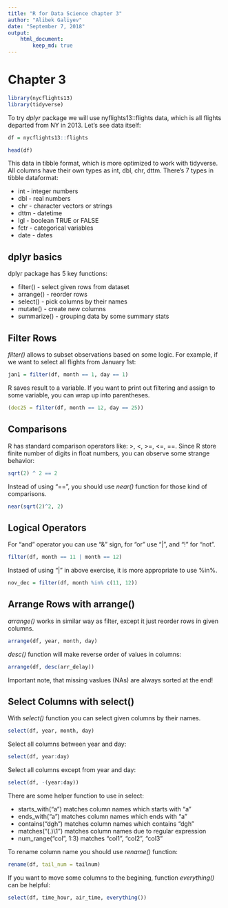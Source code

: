```yaml
---
title: "R for Data Science chapter 3"
author: "Alibek Galiyev"
date: "September 7, 2018"
output:
    html_document:
        keep_md: true
---
```


# Chapter 3

```r
library(nycflights13)
library(tidyverse)
```

To try _dplyr_ package we will use nyflights13::flights data, which is all flights departed from NY in 2013. 
Let's see data itself:

```r
df = nycflights13::flights

head(df)
```

This data in tibble format, which is more optimized to work with tidyverse. All columns have their own 
types as int, dbl, chr, dttm. There's 7 types in tibble dataformat:

* int - integer numbers
* dbl - real numbers
* chr - character vectors or strings
* dttm - datetime
* lgl - boolean TRUE or FALSE
* fctr - categorical variables
* date - dates

## dplyr basics
dplyr package has 5 key functions:

* filter() - select given rows from dataset
* arrange() - reorder rows
* select() - pick columns by their names
* mutate() - create new columns
* summarize() - grouping data by some summary stats

## Filter Rows
*filter()* allows to subset observations based on some logic. For example, if we want to select all 
flights from January 1st:

```r
jan1 = filter(df, month == 1, day == 1)
```

R saves result to a variable. If you want to print out filtering and assign to some variable, you can wrap 
up into parentheses.

```r
(dec25 = filter(df, month == 12, day == 25))
```


## Comparisons
R has standard comparison operators like: >, <, >=, <=, ==. Since R store finite number of digits in float 
numbers, you can observe some strange behavior:

```r
sqrt(2) ^ 2 == 2
```

Instead of using "==", you should use _near()_ function for those kind of comparisons.

```r
near(sqrt(2)^2, 2)
```


## Logical Operators
For "and" operator you can use "&" sign, for "or" use "|", and "!" for "not".

```r
filter(df, month == 11 | month == 12)
```

Instaed of using "|" in above exercise, it is more appropriate to use %in%.

```r
nov_dec = filter(df, month %in% c(11, 12))
```


## Arrange Rows with arrange()
_arrange()_ works in similar way as filter, except it just reorder rows in given columns.

```r
arrange(df, year, month, day)
```

_desc()_ function will make reverse order of values in columns:

```r
arrange(df, desc(arr_delay))
```

Important note, that missing vaslues (NAs) are always sorted at the end!


## Select Columns with select()
With _select()_ function you can select given columns by their names.

```r
select(df, year, month, day)
```

Select all columns between year and day:
```r
select(df, year:day)
```

Select all columns except from year and day:

```r
select(df, -(year:day))
```

There are some helper function to use in select:

- starts_with("a") matches column names which starts with "a"
- ends_with("a") matches column names which ends with "a"
- contains("dgh") matches column names which contains "dgh"
- matches("(.)\\1") matches column names due to regular expression
- num_range("col", 1:3) matches "col1", "col2", "col3"

To rename column name you should use _rename()_ function:

```r
rename(df, tail_num = tailnum)
```

If you want to move some columns to the begining, function _everything()_ can be helpful:

```r
select(df, time_hour, air_time, everything())
```














